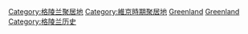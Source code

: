[[Category:格陵兰聚居地|Category:格陵兰聚居地]]
[[Category:維京時期聚居地|Category:維京時期聚居地]]
[[Category:北美洲聚居故地|Greenland]]
[[Category:各國聚居故地|Greenland]]
[[Category:格陵兰历史|Category:格陵兰历史]]
